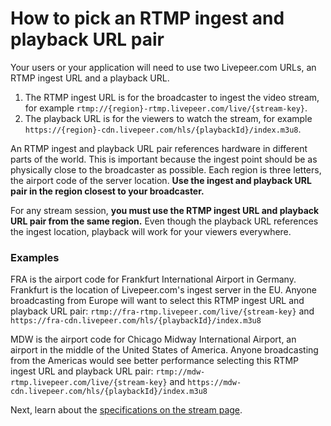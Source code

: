 
<DocsLayout title="How to pick an RTMP ingest and playback URL pair - Livepeer.com" description="How to pick an RTMP ingest and playback URL pair">

# How to pick an RTMP ingest and playback URL pair

Your users or your application will need to use two Livepeer.com URLs, an RTMP
ingest URL and a playback URL.

1. The RTMP ingest URL is for the broadcaster to ingest the video stream, for
   example `rtmp://{region}-rtmp.livepeer.com/live/{stream-key}`.
1. The playback URL is for the viewers to watch the stream, for example
   `https://{region}-cdn.livepeer.com/hls/{playbackId}/index.m3u8`.

An RTMP ingest and playback URL pair references hardware in different parts of
the world. This is important because the ingest point should be as physically
close to the broadcaster as possible. Each region is three letters, the airport
code of the server location. **Use the ingest and playback URL pair in the
region closest to your broadcaster.**

For any stream session, **you must use the RTMP ingest URL and playback URL pair
from the same region.** Even though the playback URL references the ingest
location, playback will work for your viewers everywhere.

### Examples

FRA is the airport code for Frankfurt International Airport in Germany.
Frankfurt is the location of Livepeer.com's ingest server in the EU. Anyone
broadcasting from Europe will want to select this RTMP ingest URL and playback
URL pair: `rtmp://fra-rtmp.livepeer.com/live/{stream-key}` and
`https://fra-cdn.livepeer.com/hls/{playbackId}/index.m3u8`

MDW is the airport code for Chicago Midway International Airport, an airport in
the middle of the United States of America. Anyone broadcasting from the
Americas would see better performance selecting this RTMP ingest URL and
playback URL pair: `rtmp://mdw-rtmp.livepeer.com/live/{stream-key}` and
`https://mdw-cdn.livepeer.com/hls/{playbackId}/index.m3u8`

Next, learn about the
[specifications on the stream page](/docs/guides/dashboard/stream-page-specifications).

</DocsLayout>
